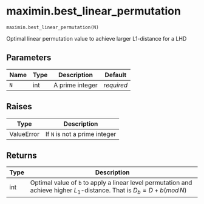 # maximin.best_linear_permutation { #pyLHD.maximin.best_linear_permutation }

`maximin.best_linear_permutation(N)`

Optimal linear permutation value to achieve larger L1-distance for a LHD

## Parameters

| Name   | Type   | Description     | Default    |
|--------|--------|-----------------|------------|
| `N`    | int    | A prime integer | _required_ |

## Raises

| Type       | Description                   |
|------------|-------------------------------|
| ValueError | If `N` is not a prime integer |

## Returns

| Type   | Description                                                                                                                  |
|--------|------------------------------------------------------------------------------------------------------------------------------|
| int    | Optimal value of `b` to apply a linear level permutation and achieve higher $L_1$-distance. That is $D_b = D + b (mod \, N)$ |